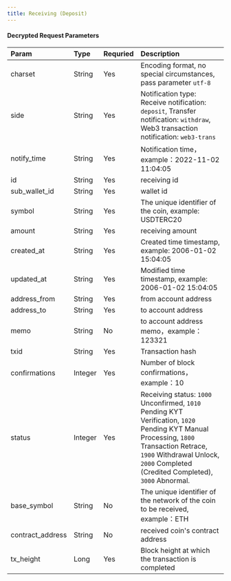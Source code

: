 ---
title: Receiving (Deposit)
---

#### Decrypted Request Parameters


| Param            | Type    | Requried | Description                                                  |
| :--------------- | :------ | :------- | :----------------------------------------------------------- |
| charset          | String  | Yes      | Encoding format, no special circumstances, pass parameter `utf-8` |
| side             | String  | Yes      | Notification type: Receive notification: `deposit`, Transfer notification: `withdraw`, Web3 transaction notification: `web3-trans` |
| notify_time      | String  | Yes      | Notification time，example：2022-11-02 11:04:05              |
| id               | String  | Yes      | receiving id                                                 |
| sub_wallet_id    | String  | Yes      | wallet id                                                |
| symbol           | String  | Yes      | The unique identifier of the coin, example: USDTERC20        |
| amount           | String  | Yes      | receiving amount                                             |
| created_at       | String    | Yes      | Created time timestamp, example: 2006-01-02 15:04:05         |
| updated_at       | String    | Yes      | Modified time timestamp, example: 2006-01-02 15:04:05        |
| address_from     | String  | Yes      | from account address                                         |
| address_to       | String  | Yes      | to account address                                           |
| memo             | String  | No       | to account address memo，example：123321                     |
| txid             | String  | Yes      | Transaction hash                                             |
| confirmations    | Integer | Yes      | Number of block confirmations，example：10                   |
| status           | Integer | Yes      | Receiving status: `1000` Unconfirmed, `1010` Pending KYT Verification, `1020` Pending KYT Manual Processing, `1800` Transaction Retrace, `1900` Withdrawal Unlock, `2000` Completed (Credited Completed), `3000` Abnormal. |
| base_symbol      | String  | No       | The unique identifier of the network of the coin to be received, example：ETH |
| contract_address | String  | No       | received coin's contract address                             |
| tx_height        | Long   |Yes   | Block height at which the transaction is completed |

